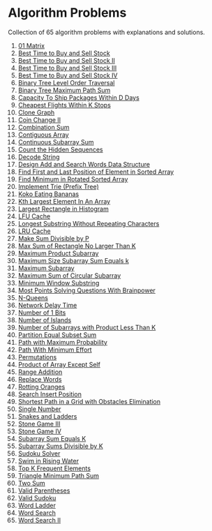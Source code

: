 # Algorithm Problems

Collection of 65 algorithm problems with explanations and solutions.

1. [01 Matrix](/problems/542-01-matrix) <DifficultyBadge difficulty="medium" size="sm" />
2. [Best Time to Buy and Sell Stock](/problems/121-best-time-to-buy-and-sell-stock) <DifficultyBadge difficulty="easy" size="sm" />
3. [Best Time to Buy and Sell Stock II](/problems/122-best-time-to-buy-and-sell-stock-ii) <DifficultyBadge difficulty="medium" size="sm" />
4. [Best Time to Buy and Sell Stock III](/problems/123-best-time-to-buy-and-sell-stock-iii) <DifficultyBadge difficulty="hard" size="sm" />
5. [Best Time to Buy and Sell Stock IV](/problems/188-best-time-to-buy-and-sell-stock-iv) <DifficultyBadge difficulty="hard" size="sm" />
6. [Binary Tree Level Order Traversal](/problems/102-binary-tree-level-order-traversal) <DifficultyBadge difficulty="medium" size="sm" />
7. [Binary Tree Maximum Path Sum](/problems/124-binary-tree-maximum-path-sum) <DifficultyBadge difficulty="hard" size="sm" />
8. [Capacity To Ship Packages Within D Days](/problems/1011-capacity-to-ship-packages-within-d-days) <DifficultyBadge difficulty="medium" size="sm" />
9. [Cheapest Flights Within K Stops](/problems/787-cheapest-flights-within-k-stops) <DifficultyBadge difficulty="medium" size="sm" />
10. [Clone Graph](/problems/133-clone-graph) <DifficultyBadge difficulty="medium" size="sm" />
11. [Coin Change II](/problems/518-coin-change-ii) <DifficultyBadge difficulty="medium" size="sm" />
12. [Combination Sum](/problems/39-combination-sum) <DifficultyBadge difficulty="medium" size="sm" />
13. [Contiguous Array](/problems/525-contiguous-array) <DifficultyBadge difficulty="medium" size="sm" />
14. [Continuous Subarray Sum](/problems/523-continuous-subarray-sum) <DifficultyBadge difficulty="medium" size="sm" />
15. [Count the Hidden Sequences](/problems/2145-count-the-hidden-sequences) <DifficultyBadge difficulty="medium" size="sm" />
16. [Decode String](/problems/394-decode-string) <DifficultyBadge difficulty="medium" size="sm" />
17. [Design Add and Search Words Data Structure](/problems/211-design-add-and-search-words-data-structure) <DifficultyBadge difficulty="medium" size="sm" />
18. [Find First and Last Position of Element in Sorted Array](/problems/34-find-first-and-last-position-of-element-in-sorted-array) <DifficultyBadge difficulty="medium" size="sm" />
19. [Find Minimum in Rotated Sorted Array](/problems/153-find-minimum-in-rotated-sorted-array) <DifficultyBadge difficulty="medium" size="sm" />
20. [Implement Trie (Prefix Tree)](/problems/208-implement-trie-prefix-tree) <DifficultyBadge difficulty="medium" size="sm" />
21. [Koko Eating Bananas](/problems/875-koko-eating-bananas) <DifficultyBadge difficulty="medium" size="sm" />
22. [Kth Largest Element In An Array](/problems/215-kth-largest-element-in-an-array) <DifficultyBadge difficulty="medium" size="sm" />
23. [Largest Rectangle in Histogram](/problems/84-largest-rectangle-in-histogram) <DifficultyBadge difficulty="hard" size="sm" />
24. [LFU Cache](/problems/460-lfu-cache) <DifficultyBadge difficulty="hard" size="sm" />
25. [Longest Substring Without Repeating Characters](/problems/3-longest-substring-without-repeating-characters) <DifficultyBadge difficulty="medium" size="sm" />
26. [LRU Cache](/problems/146-lru-cache) <DifficultyBadge difficulty="medium" size="sm" />
27. [Make Sum Divisible by P](/problems/1590-make-sum-divisible-by-p) <DifficultyBadge difficulty="medium" size="sm" />
28. [Max Sum of Rectangle No Larger Than K](/problems/363-max-sum-of-rectangle-no-larger-than-k) <DifficultyBadge difficulty="hard" size="sm" />
29. [Maximum Product Subarray](/problems/152-maximum-product-subarray) <DifficultyBadge difficulty="medium" size="sm" />
30. [Maximum Size Subarray Sum Equals k](/problems/325-maximum-size-subarray-sum-equals-k) <DifficultyBadge difficulty="medium" size="sm" />
31. [Maximum Subarray](/problems/53-maximum-subarray) <DifficultyBadge difficulty="medium" size="sm" />
32. [Maximum Sum of Circular Subarray](/problems/918-maximum-sum-of-circular-subarray) <DifficultyBadge difficulty="medium" size="sm" />
33. [Minimum Window Substring](/problems/76-minimum-window-substring) <DifficultyBadge difficulty="hard" size="sm" />
34. [Most Points Solving Questions With Brainpower](/problems/2140-solving-questions-with-brainpower) <DifficultyBadge difficulty="medium" size="sm" />
35. [N-Queens](/problems/51-n-queens) <DifficultyBadge difficulty="hard" size="sm" />
36. [Network Delay Time](/problems/743-network-delay-time) <DifficultyBadge difficulty="medium" size="sm" />
37. [Number of 1 Bits](/problems/191-number-of-1-bits) <DifficultyBadge difficulty="easy" size="sm" />
38. [Number of Islands](/problems/200-number-of-islands) <DifficultyBadge difficulty="medium" size="sm" />
39. [Number of Subarrays with Product Less Than K](/problems/713-subarray-product-less-than-k) <DifficultyBadge difficulty="medium" size="sm" />
40. [Partition Equal Subset Sum](/problems/416-partition-equal-subset-sum) <DifficultyBadge difficulty="medium" size="sm" />
41. [Path with Maximum Probability](/problems/1514-path-with-maximum-probability) <DifficultyBadge difficulty="medium" size="sm" />
42. [Path With Minimum Effort](/problems/1631-path-with-minimum-effort) <DifficultyBadge difficulty="medium" size="sm" />
43. [Permutations](/problems/46-permutations) <DifficultyBadge difficulty="medium" size="sm" />
44. [Product of Array Except Self](/problems/238-product-of-array-except-self) <DifficultyBadge difficulty="medium" size="sm" />
45. [Range Addition](/problems/370-range-addition) <DifficultyBadge difficulty="medium" size="sm" />
46. [Replace Words](/problems/648-replace-words) <DifficultyBadge difficulty="medium" size="sm" />
47. [Rotting Oranges](/problems/994-rotting-oranges) <DifficultyBadge difficulty="medium" size="sm" />
48. [Search Insert Position](/problems/35-search-insert-position) <DifficultyBadge difficulty="easy" size="sm" />
49. [Shortest Path in a Grid with Obstacles Elimination](/problems/1293-shortest-path-in-a-grid-with-obstacles-elimination) <DifficultyBadge difficulty="hard" size="sm" />
50. [Single Number](/problems/136-single-number) <DifficultyBadge difficulty="easy" size="sm" />
51. [Snakes and Ladders](/problems/909-snakes-and-ladders) <DifficultyBadge difficulty="medium" size="sm" />
52. [Stone Game III](/problems/1406-stone-game-iii) <DifficultyBadge difficulty="hard" size="sm" />
53. [Stone Game IV](/problems/1510-stone-game-iv) <DifficultyBadge difficulty="hard" size="sm" />
54. [Subarray Sum Equals K](/problems/560-subarray-sum-equals-k) <DifficultyBadge difficulty="medium" size="sm" />
55. [Subarray Sums Divisible by K](/problems/974-subarray-sums-divisible-by-k) <DifficultyBadge difficulty="medium" size="sm" />
56. [Sudoku Solver](/problems/37-sudoku-solver) <DifficultyBadge difficulty="hard" size="sm" />
57. [Swim in Rising Water](/problems/778-swim-in-rising-water) <DifficultyBadge difficulty="hard" size="sm" />
58. [Top K Frequent Elements](/problems/347-top-k-frequent-elements) <DifficultyBadge difficulty="medium" size="sm" />
59. [Triangle Minimum Path Sum](/problems/120-triangle) <DifficultyBadge difficulty="medium" size="sm" />
60. [Two Sum](/problems/1-two-sum) <DifficultyBadge difficulty="easy" size="sm" />
61. [Valid Parentheses](/problems/20-valid-parentheses) <DifficultyBadge difficulty="easy" size="sm" />
62. [Valid Sudoku](/problems/36-valid-sudoku) <DifficultyBadge difficulty="medium" size="sm" />
63. [Word Ladder](/problems/127-word-ladder) <DifficultyBadge difficulty="hard" size="sm" />
64. [Word Search](/problems/79-word-search) <DifficultyBadge difficulty="medium" size="sm" />
65. [Word Search II](/problems/212-word-search-ii) <DifficultyBadge difficulty="hard" size="sm" />
